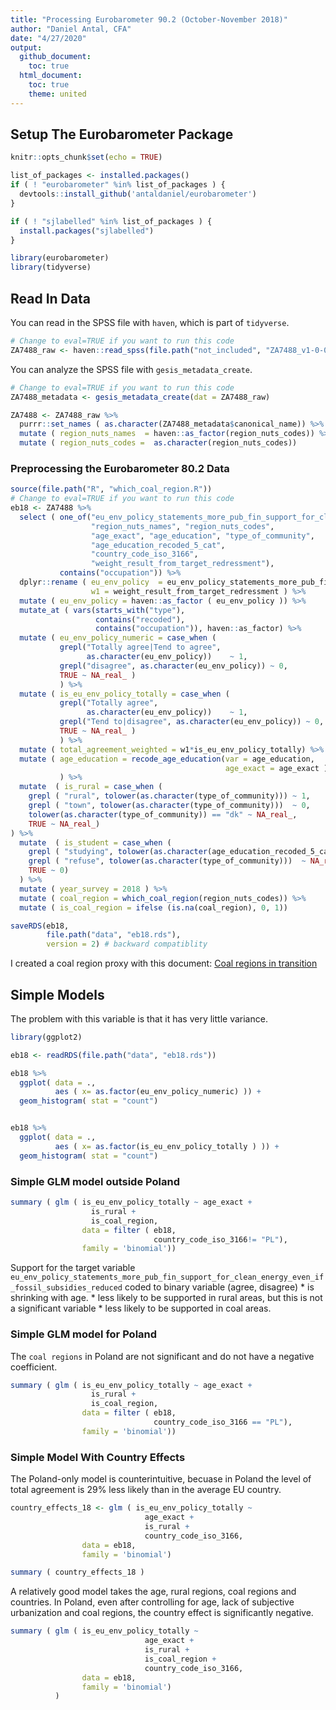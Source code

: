 ```yaml
---
title: "Processing Eurobarometer 90.2 (October-November 2018)"
author: "Daniel Antal, CFA"
date: "4/27/2020"
output: 
  github_document:
    toc: true
  html_document:
    toc: true
    theme: united
---
```


## Setup The Eurobarometer Package

```r
knitr::opts_chunk$set(echo = TRUE)

list_of_packages <- installed.packages()
if ( ! "eurobarometer" %in% list_of_packages ) {
  devtools::install_github('antaldaniel/eurobarometer')
}

if ( ! "sjlabelled" %in% list_of_packages ) {
  install.packages("sjlabelled")
}

library(eurobarometer)
library(tidyverse)
```

## Read In Data 

You can read in the SPSS file with `haven`, which is part of `tidyverse`. 

```r
# Change to eval=TRUE if you want to run this code
ZA7488_raw <- haven::read_spss(file.path("not_included", "ZA7488_v1-0-0.sav"))
```

You can analyze the SPSS file with `gesis_metadata_create`.

```r
# Change to eval=TRUE if you want to run this code
ZA7488_metadata <- gesis_metadata_create(dat = ZA7488_raw)

ZA7488 <- ZA7488_raw %>%
  purrr::set_names ( as.character(ZA7488_metadata$canonical_name)) %>%
  mutate ( region_nuts_names  = haven::as_factor(region_nuts_codes)) %>%
  mutate ( region_nuts_codes =  as.character(region_nuts_codes)) 
```

### Preprocessing the Eurobarometer 80.2 Data

```r
source(file.path("R", "which_coal_region.R"))
# Change to eval=TRUE if you want to run this code
eb18 <- ZA7488 %>%
  select ( one_of("eu_env_policy_statements_more_pub_fin_support_for_clean_energy_even_if_fossil_subsidies_reduced",
                  "region_nuts_names", "region_nuts_codes",
                  "age_exact", "age_education", "type_of_community",
                  "age_education_recoded_5_cat",
                  "country_code_iso_3166", 
                  "weight_result_from_target_redressment"),
           contains("occupation")) %>%
  dplyr::rename ( eu_env_policy  = eu_env_policy_statements_more_pub_fin_support_for_clean_energy_even_if_fossil_subsidies_reduced, 
                  w1 = weight_result_from_target_redressment ) %>%
  mutate ( eu_env_policy = haven::as_factor ( eu_env_policy )) %>%
  mutate_at ( vars(starts_with("type"),
                   contains("recoded"),
                   contains("occupation")), haven::as_factor) %>%
  mutate ( eu_env_policy_numeric = case_when (
           grepl("Totally agree|Tend to agree",
                 as.character(eu_env_policy))    ~ 1,
           grepl("disagree", as.character(eu_env_policy)) ~ 0,
           TRUE ~ NA_real_ )
           ) %>%
  mutate ( is_eu_env_policy_totally = case_when (
           grepl("Totally agree",
                 as.character(eu_env_policy))    ~ 1,
           grepl("Tend to|disagree", as.character(eu_env_policy)) ~ 0,
           TRUE ~ NA_real_ )
           ) %>%
  mutate ( total_agreement_weighted = w1*is_eu_env_policy_totally) %>%
  mutate ( age_education = recode_age_education(var = age_education,
                                                age_exact = age_exact )
           ) %>%
  mutate  ( is_rural = case_when (
    grepl ( "rural", tolower(as.character(type_of_community))) ~ 1,
    grepl ( "town", tolower(as.character(type_of_community)))  ~ 0,
    tolower(as.character(type_of_community)) == "dk" ~ NA_real_,
    TRUE ~ NA_real_)
) %>%
  mutate  ( is_student = case_when (
    grepl ( "studying", tolower(as.character(age_education_recoded_5_cat))) ~ 1,
    grepl ( "refuse", tolower(as.character(type_of_community)))  ~ NA_real_,
    TRUE ~ 0)
  ) %>%
  mutate ( year_survey = 2018 ) %>%
  mutate ( coal_region = which_coal_region(region_nuts_codes)) %>%
  mutate ( is_coal_region = ifelse (is.na(coal_region), 0, 1))

saveRDS(eb18,
        file.path("data", "eb18.rds"), 
        version = 2) # backward compatiblity
```

I created a coal region proxy with this document: [Coal regions in transition](https://ec.europa.eu/energy/topics/oil-gas-and-coal/EU-coal-regions/coal-regions-transition_en)



## Simple Models 

The problem with this variable is that it has very little variance.

```r
library(ggplot2)

eb18 <- readRDS(file.path("data", "eb18.rds"))

eb18 %>%
  ggplot( data = ., 
          aes ( x= as.factor(eu_env_policy_numeric) )) +
  geom_histogram( stat = "count")


eb18 %>%
  ggplot( data = ., 
          aes ( x= as.factor(is_eu_env_policy_totally ) )) +
  geom_histogram( stat = "count")
```


### Simple GLM model outside Poland


```r
summary ( glm ( is_eu_env_policy_totally ~ age_exact +
                  is_rural +
                  is_coal_region,
                data = filter ( eb18,
                                country_code_iso_3166!= "PL"),
                family = 'binomial'))
```

Support for the target variable `eu_env_policy_statements_more_pub_fin_support_for_clean_energy_even_if_fossil_subsidies_reduced` coded to binary variable (agree, disagree)
* is shrinking with age.
* less likely to be supported in rural areas, but this is not a significant variable
* less likely to be supported in coal areas.

### Simple GLM model for Poland

The `coal regions` in Poland are not significant and do not have a negative coefficient.

```r
summary ( glm ( is_eu_env_policy_totally ~ age_exact +
                  is_rural + 
                  is_coal_region,
                data = filter ( eb18,
                                country_code_iso_3166 == "PL"),
                family = 'binomial'))

```

### Simple Model With Country Effects

The Poland-only model is counterintuitive, becuase in Poland the level of total agreement is 29% less likely than in the average EU country.

```r

country_effects_18 <- glm ( is_eu_env_policy_totally ~
                              age_exact +
                              is_rural + 
                              country_code_iso_3166,
                data = eb18,
                family = 'binomial')

summary ( country_effects_18 )
```

A relatively good model takes the age, rural regions, coal regions and countries. In Poland, even after controlling for age, lack of subjective urbanization and coal regions, the country effect is significantly negative.

```r
summary ( glm ( is_eu_env_policy_totally ~
                              age_exact +
                              is_rural + 
                              is_coal_region + 
                              country_code_iso_3166,
                data = eb18,
                family = 'binomial') 
          )
```